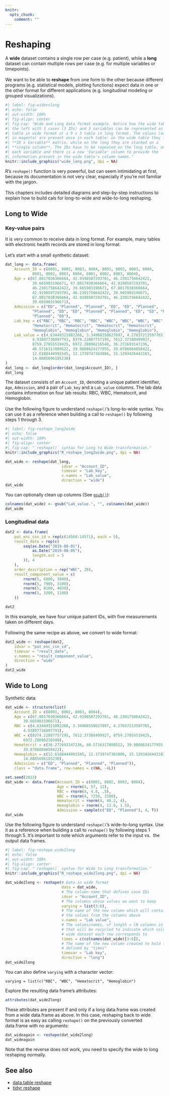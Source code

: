 ```yaml
---
knitr:
  opts_chunk:
    comment: ""
---
```

# Reshaping {#sec-dfreshape}

A **wide** dataset contains a single row per case (e.g. patient), while a 
**long ** dataset can contain multiple rows per case (e.g. for multiple 
variables or timepoints).
<br><br>
We want to be able to **reshape** from one form to the other because different 
programs (e.g. statistical models, plotting functions) expect data in one or the 
other format for different applications (e.g. longitudinal modeling or grouped 
visualizations).
<br>

```r
#| label: fig-widevslong
#| echo: false
#| out-width: 100%
#| fig-align: center
#| fig-cap: "Wide and Long data format example. Notice how the wide table on
#| the left with 3 cases (3 IDs) and 3 variables can be represented as a 3 x 4
#| table in wide format or a 9 x 3 table in long format. The values (outlined 
#| in magenta) are present once in each table: on the wide table they form an 
#| **ID x Variable** matrix, while on the long they are stacked on a 
#| **single column**. The IDs have to be repeated on the long table, once for 
#| each variable and there is a new 'Variable' column to provide the 
#| information present in the wide table's column names."
knitr::include_graphics("wide_long.png", dpi = NA)
```

R's `reshape()` function is very powerful, but can seem intimidating at first,
because its documentation is not very clear, especially if you're not familiar
with the jargon.
<br><br>
This chapters includes detailed diagrams and step-by-step instructions to 
explain how to build cals for long-to-wide and wide-to-long reshaping.

## Long to Wide

### Key-value pairs

It is very common to receive data in long format. For example, many tables with 
electronic health records are stored in long format.
<br><br>
Let's start with a small synthetic dataset:

```r
dat_long <- data.frame(
    Account_ID = c(8001, 8002, 8003, 8004, 8001, 8002, 8003, 8004, 
            8001, 8002, 8003, 8004, 8001, 8002, 8003, 8004), 
    Age = c(67.8017038366664, 42.9198507293701, 46.2301756642422, 
            39.665983196671, 67.8017038366664, 42.9198507293701, 
            46.2301756642422, 39.665983196671, 67.8017038366664, 
            42.9198507293701, 46.2301756642422, 39.665983196671, 
            67.8017038366664, 42.9198507293701, 46.2301756642422, 
            39.665983196671), 
    Admission = c("ED", "Planned", "Planned", "ED", "ED", "Planned", 
            "Planned", "ED", "ED", "Planned", "Planned", "ED", "ED", "Planned", 
            "Planned", "ED"), 
    Lab_key = c("RBC", "RBC", "RBC", "RBC", "WBC", "WBC", "WBC", "WBC", 
            "Hematocrit", "Hematocrit", "Hematocrit", "Hematocrit", 
            "Hemoglobin", "Hemoglobin", "Hemoglobin", "Hemoglobin"), 
    Lab_value = c(4.63449321082268, 3.34968550627897, 4.27037213597765, 
            4.93897736897793, 8374.22887757195, 7612.37380499927, 
            8759.27855519425, 6972.28096216548, 36.272693147236, 
            40.5716317809522, 39.9888624177955, 39.8786884058422, 
            12.6188444991545, 12.1739747363806, 15.1293426442183, 
            14.8885696185238)
)
dat_long <- dat_long[order(dat_long$Account_ID), ]
dat_long
```

The dataset consists of an `Account_ID`, denoting a unique patient identifier,
`Age`, `Admission`, and a pair of `Lab_key` and a `Lab_value` columns. The lab
data contains information on four lab results: RBC, WBC, Hematocrit, and
Hemoglobin.
<br><br>
Use the following figure to understand `reshape()`'s long-to-wide syntax. You 
can use it as a reference when building a call to `reshape()` by following 
steps 1 through 3.

```r
#| label: fig-reshape_long2wide
#| echo: false
#| out-width: 100%
#| fig-align: center
#| fig-cap: "`reshape()` syntax for Long to Wide transformation."
knitr::include_graphics("R_reshape_long2wide.png", dpi = NA)
```

```r
dat_wide <- reshape(dat_long,
                         idvar = "Account_ID",
                         timevar = "Lab_key",
                         v.names = "Lab_value",
                         direction = "wide")
dat_wide
```

You can optionally clean up columns (See [`gsub()`](StringOps.qmd#gsub)):

```r
colnames(dat_wide) <- gsub("Lab_value.", "", colnames(dat_wide))
dat_wide
```

### Longitudinal data

```r
dat2 <- data.frame(
    pat_enc_csn_id = rep(c(14568:14571), each = 5),
    result_date = rep(c(
        seq(as.Date("2019-08-01"),
            as.Date("2019-08-05"),
            length.out = 5
        )), 4
    ),
    order_description = rep("WBC", 20),
    result_component_value = c(
        rnorm(5, 6800, 3840),
        rnorm(5, 7900, 3100),
        rnorm(5, 8100, 4030),
        rnorm(5, 3200, 1100)
    ))

dat2
```

In this example, we have four unique patient IDs, with five measurements taken
on different days.
<br><br>
Following the same recipe as above, we convert to wide format:

```r
dat2_wide <- reshape(dat2,
    idvar = "pat_enc_csn_id",
    timevar = "result_date",
    v.names = "result_component_value",
    direction = "wide"
)
dat2_wide
```

## Wide to Long

Synthetic data:

```r
dat_wide <- structure(list(
    Account_ID = c(8001, 8002, 8003, 8004), 
    Age = c(67.8017038366664, 42.9198507293701, 46.2301756642422, 
        39.665983196671), 
    RBC = c(4.63449321082268, 3.34968550627897, 4.27037213597765, 
        4.93897736897793), 
    WBC = c(8374.22887757195, 7612.37380499927, 8759.27855519425, 
        6972.28096216548), 
    Hematocrit = c(36.272693147236, 40.5716317809522, 39.9888624177955, 
        39.8786884058422), 
    Hemoglobin = c(12.6188444991545, 12.1739747363806, 15.1293426442183, 
        14.8885696185238), 
    Admission = c("ED", "Planned", "Planned", "Planned")), 
    class = "data.frame", row.names = c(NA, -4L))
```

```r
set.seed(2022)
dat_wide <- data.frame(Account_ID = c(8001, 8002, 8003, 8004),
                       Age = rnorm(4, 57, 12),
                       RBC = rnorm(4, 4.8, .5),
                       WBC = rnorm(4, 7250, 1500),
                       Hematocrit = rnorm(4, 40.2, 4),
                       Hemoglobin = rnorm(4, 13.6, 1.5),
                       Admission = sample(c("ED", "Planned"), 4, T))
dat_wide
```

Use the following figure to understand `reshape()`'s wide-to-long syntax.
Use it as a reference when building a call to `reshape()` by following 
steps 1 through 5. It's important to note which arguments refer to the input vs. 
the output data frames.

```r
#| label: fig-reshape_wide2long
#| echo: false
#| out-width: 100%
#| fig-align: center
#| fig-cap: "`reshape()` syntax for Wide to Long transformation."
knitr::include_graphics("R_reshape_wide2long.png", dpi = NA)
```

```r
dat_wide2long <- reshape(# Data in wide format
                         data = dat_wide,
                         # The column name that defines case IDs
                         idvar = "Account_ID",
                         # The columns whose values we want to keep
                         varying = list(3:6),
                         # The name of the new column which will contain all 
                         # the values from the columns above
                         v.names = "Lab value",
                         # The values/names, of length = (N columns in "varying"), 
                         # that will be recycled to indicate which column from the 
                         # wide dataset each row corresponds to
                         times = c(colnames(dat_wide)[3:6]),
                         # The name of the new column created to hold the values 
                         # defined by "times"
                         timevar = "Lab key",                  
                         direction = "long")
dat_wide2long
```

You can also define `varying` with a character vector:

`varying = list(c("RBC", "WBC", "Hematocrit", "Hemoglobin")`  

Explore the resulting data frame's attributes:

```r
attributes(dat_wide2long)
```

These attributes are present if and only if a long data.frame was created from 
a wide data.frame as above. In this case, reshaping back to wide format is as 
easy as calling `reshape()` on the previously converted data.frame with no 
arguments:

```r
dat_wideagain <- reshape(dat_wide2long)
dat_wideagain
```

Note that the reverse does not work, you need to specify the wide to long 
reshaping normally.

## See also

- [data.table reshape](#sec-dtreshape)
- [tidyr reshape](#sec-tidyrreshape)
